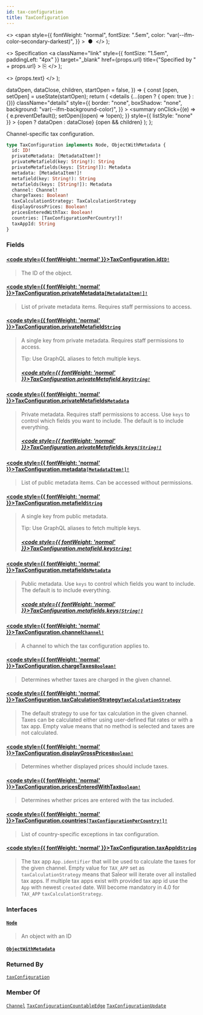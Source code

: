 ```yaml
---
id: tax-configuration
title: TaxConfiguration
---
```


  <>
    <span
      style={{
        fontWeight: "normal",
        fontSize: ".5em",
        color: "var(--ifm-color-secondary-darkest)",
      }}
    >
      &nbsp;●&nbsp;
    </span>
  </>
);

  <>
    Specification
    <a
      className="link"
      style={{ fontSize: "1.5em", paddingLeft: "4px" }}
      target="\_blank"
      href={props.url}
      title={"Specified by " + props.url}
    >
      ⎘
    </a>
  </>
);

  <>
    <span className={props.class}>{props.text}</span>
  </>
);


  dataOpen,
  dataClose,
  children,
  startOpen = false,
}) => {
  const [open, setOpen] = useState(startOpen);
  return (
    <details
      {...(open ? { open: true } : {})}
      className="details"
      style={{
        border: "none",
        boxShadow: "none",
        background: "var(--ifm-background-color)",
      }}
    >
      <summary
        onClick={(e) => {
          e.preventDefault();
          setOpen((open) => !open);
        }}
        style={{ listStyle: "none" }}
      >
        {open ? dataOpen : dataClose}
      </summary>
      {open && children}
    </details>
  );
};

Channel-specific tax configuration.

<Badge
  text="Added in Saleor 3.9"
  class="badge badge--secondary margin-bottom--sm"
/>

```graphql
type TaxConfiguration implements Node, ObjectWithMetadata {
  id: ID!
  privateMetadata: [MetadataItem!]!
  privateMetafield(key: String!): String
  privateMetafields(keys: [String!]): Metadata
  metadata: [MetadataItem!]!
  metafield(key: String!): String
  metafields(keys: [String!]): Metadata
  channel: Channel!
  chargeTaxes: Boolean!
  taxCalculationStrategy: TaxCalculationStrategy
  displayGrossPrices: Boolean!
  pricesEnteredWithTax: Boolean!
  countries: [TaxConfigurationPerCountry!]!
  taxAppId: String
}
```

### Fields

#### [<code style={{ fontWeight: 'normal' }}>TaxConfiguration.<b>id</b></code>](#)<Bullet />[`ID!`](../../../api-reference/miscellaneous/scalars/id) <Badge class="badge badge--secondary" text="non-null"/> <Badge class="badge badge--secondary" text="scalar"/> <Badge class="badge badge--secondary" text="miscellaneous"/>

> The ID of the object.

#### [<code style={{ fontWeight: 'normal' }}>TaxConfiguration.<b>privateMetadata</b></code>](#)<Bullet />[`[MetadataItem!]!`](../../../api-reference/miscellaneous/objects/metadata-item) <Badge class="badge badge--secondary" text="non-null"/> <Badge class="badge badge--secondary" text="object"/> <Badge class="badge badge--secondary" text="miscellaneous"/>

> List of private metadata items. Requires staff permissions to access.

#### [<code style={{ fontWeight: 'normal' }}>TaxConfiguration.<b>privateMetafield</b></code>](#)<Bullet />[`String`](../../../api-reference/miscellaneous/scalars/string) <Badge class="badge badge--secondary" text="scalar"/> <Badge class="badge badge--secondary" text="miscellaneous"/>

> A single key from private metadata. Requires staff permissions to access.
>
> Tip: Use GraphQL aliases to fetch multiple keys.
>
> <Badge
>   text="Added in Saleor 3.3"
>   class="badge badge--secondary margin-bottom--sm"
> />
>
> ##### [<code style={{ fontWeight: 'normal' }}>TaxConfiguration.privateMetafield.<b>key</b></code>](#)<Bullet />[`String!`](../../../api-reference/miscellaneous/scalars/string) <Badge class="badge badge--secondary" text="non-null"/> <Badge class="badge badge--secondary" text="scalar"/> <Badge class="badge badge--secondary" text="miscellaneous"/>

#### [<code style={{ fontWeight: 'normal' }}>TaxConfiguration.<b>privateMetafields</b></code>](#)<Bullet />[`Metadata`](../../../api-reference/miscellaneous/scalars/metadata) <Badge class="badge badge--secondary" text="scalar"/> <Badge class="badge badge--secondary" text="miscellaneous"/>

> Private metadata. Requires staff permissions to access. Use `keys` to control which fields you want to include. The default is to include everything.
>
> <Badge
>   text="Added in Saleor 3.3"
>   class="badge badge--secondary margin-bottom--sm"
> />
>
> ##### [<code style={{ fontWeight: 'normal' }}>TaxConfiguration.privateMetafields.<b>keys</b></code>](#)<Bullet />[`[String!]`](../../../api-reference/miscellaneous/scalars/string) <Badge class="badge badge--secondary" text="list"/> <Badge class="badge badge--secondary" text="scalar"/> <Badge class="badge badge--secondary" text="miscellaneous"/>

#### [<code style={{ fontWeight: 'normal' }}>TaxConfiguration.<b>metadata</b></code>](#)<Bullet />[`[MetadataItem!]!`](../../../api-reference/miscellaneous/objects/metadata-item) <Badge class="badge badge--secondary" text="non-null"/> <Badge class="badge badge--secondary" text="object"/> <Badge class="badge badge--secondary" text="miscellaneous"/>

> List of public metadata items. Can be accessed without permissions.

#### [<code style={{ fontWeight: 'normal' }}>TaxConfiguration.<b>metafield</b></code>](#)<Bullet />[`String`](../../../api-reference/miscellaneous/scalars/string) <Badge class="badge badge--secondary" text="scalar"/> <Badge class="badge badge--secondary" text="miscellaneous"/>

> A single key from public metadata.
>
> Tip: Use GraphQL aliases to fetch multiple keys.
>
> <Badge
>   text="Added in Saleor 3.3"
>   class="badge badge--secondary margin-bottom--sm"
> />
>
> ##### [<code style={{ fontWeight: 'normal' }}>TaxConfiguration.metafield.<b>key</b></code>](#)<Bullet />[`String!`](../../../api-reference/miscellaneous/scalars/string) <Badge class="badge badge--secondary" text="non-null"/> <Badge class="badge badge--secondary" text="scalar"/> <Badge class="badge badge--secondary" text="miscellaneous"/>

#### [<code style={{ fontWeight: 'normal' }}>TaxConfiguration.<b>metafields</b></code>](#)<Bullet />[`Metadata`](../../../api-reference/miscellaneous/scalars/metadata) <Badge class="badge badge--secondary" text="scalar"/> <Badge class="badge badge--secondary" text="miscellaneous"/>

> Public metadata. Use `keys` to control which fields you want to include. The default is to include everything.
>
> <Badge
>   text="Added in Saleor 3.3"
>   class="badge badge--secondary margin-bottom--sm"
> />
>
> ##### [<code style={{ fontWeight: 'normal' }}>TaxConfiguration.metafields.<b>keys</b></code>](#)<Bullet />[`[String!]`](../../../api-reference/miscellaneous/scalars/string) <Badge class="badge badge--secondary" text="list"/> <Badge class="badge badge--secondary" text="scalar"/> <Badge class="badge badge--secondary" text="miscellaneous"/>

#### [<code style={{ fontWeight: 'normal' }}>TaxConfiguration.<b>channel</b></code>](#)<Bullet />[`Channel!`](../../../api-reference/channels/objects/channel) <Badge class="badge badge--secondary" text="non-null"/> <Badge class="badge badge--secondary" text="object"/> <Badge class="badge badge--secondary" text="channels"/>

> A channel to which the tax configuration applies to.

#### [<code style={{ fontWeight: 'normal' }}>TaxConfiguration.<b>chargeTaxes</b></code>](#)<Bullet />[`Boolean!`](../../../api-reference/miscellaneous/scalars/boolean) <Badge class="badge badge--secondary" text="non-null"/> <Badge class="badge badge--secondary" text="scalar"/> <Badge class="badge badge--secondary" text="miscellaneous"/>

> Determines whether taxes are charged in the given channel.

#### [<code style={{ fontWeight: 'normal' }}>TaxConfiguration.<b>taxCalculationStrategy</b></code>](#)<Bullet />[`TaxCalculationStrategy`](../../../api-reference/taxes/enums/tax-calculation-strategy) <Badge class="badge badge--secondary" text="enum"/> <Badge class="badge badge--secondary" text="taxes"/>

> The default strategy to use for tax calculation in the given channel. Taxes can be calculated either using user-defined flat rates or with a tax app. Empty value means that no method is selected and taxes are not calculated.

#### [<code style={{ fontWeight: 'normal' }}>TaxConfiguration.<b>displayGrossPrices</b></code>](#)<Bullet />[`Boolean!`](../../../api-reference/miscellaneous/scalars/boolean) <Badge class="badge badge--secondary" text="non-null"/> <Badge class="badge badge--secondary" text="scalar"/> <Badge class="badge badge--secondary" text="miscellaneous"/>

> Determines whether displayed prices should include taxes.

#### [<code style={{ fontWeight: 'normal' }}>TaxConfiguration.<b>pricesEnteredWithTax</b></code>](#)<Bullet />[`Boolean!`](../../../api-reference/miscellaneous/scalars/boolean) <Badge class="badge badge--secondary" text="non-null"/> <Badge class="badge badge--secondary" text="scalar"/> <Badge class="badge badge--secondary" text="miscellaneous"/>

> Determines whether prices are entered with the tax included.

#### [<code style={{ fontWeight: 'normal' }}>TaxConfiguration.<b>countries</b></code>](#)<Bullet />[`[TaxConfigurationPerCountry!]!`](../../../api-reference/taxes/objects/tax-configuration-per-country) <Badge class="badge badge--secondary" text="non-null"/> <Badge class="badge badge--secondary" text="object"/> <Badge class="badge badge--secondary" text="taxes"/>

> List of country-specific exceptions in tax configuration.

#### [<code style={{ fontWeight: 'normal' }}>TaxConfiguration.<b>taxAppId</b></code>](#)<Bullet />[`String`](../../../api-reference/miscellaneous/scalars/string) <Badge class="badge badge--secondary" text="scalar"/> <Badge class="badge badge--secondary" text="miscellaneous"/>

> The tax app `App.identifier` that will be used to calculate the taxes for the given channel. Empty value for `TAX_APP` set as `taxCalculationStrategy` means that Saleor will iterate over all installed tax apps. If multiple tax apps exist with provided tax app id use the `App` with newest `created` date. Will become mandatory in 4.0 for `TAX_APP` `taxCalculationStrategy`.
>
> <Badge
>   text="Added in Saleor 3.19"
>   class="badge badge--secondary margin-bottom--sm"
> />

### Interfaces

#### [`Node`](../../../api-reference/miscellaneous/interfaces/node) <Badge class="badge badge--secondary" text="interface"/> <Badge class="badge badge--secondary" text="miscellaneous"/>

> An object with an ID

#### [`ObjectWithMetadata`](../../../api-reference/miscellaneous/interfaces/object-with-metadata) <Badge class="badge badge--secondary" text="interface"/> <Badge class="badge badge--secondary" text="miscellaneous"/>

>

### Returned By

[`taxConfiguration`](../../../api-reference/taxes/queries/tax-configuration) <Badge class="badge badge--secondary" text="query"/>

### Member Of

[`Channel`](../../../api-reference/channels/objects/channel) <Badge class="badge badge--secondary" text="object"/><Bullet />[`TaxConfigurationCountableEdge`](../../../api-reference/taxes/objects/tax-configuration-countable-edge) <Badge class="badge badge--secondary" text="object"/><Bullet />[`TaxConfigurationUpdate`](../../../api-reference/taxes/objects/tax-configuration-update) <Badge class="badge badge--secondary" text="object"/>
